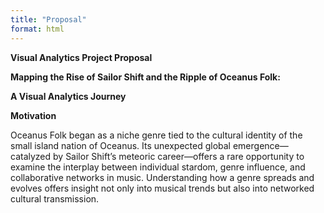 ```yaml
---
title: "Proposal"
format: html
---
```


**Visual Analytics Project Proposal**

**Mapping the Rise of Sailor Shift and the Ripple of Oceanus Folk:**

**A Visual Analytics Journey**

**Motivation**

Oceanus Folk began as a niche genre tied to the cultural identity of the small island nation of Oceanus. Its unexpected global emergence—catalyzed by Sailor Shift’s meteoric career—offers a rare opportunity to examine the interplay between individual stardom, genre influence, and collaborative networks in music. Understanding how a genre spreads and evolves offers insight not only into musical trends but also into networked cultural transmission.
